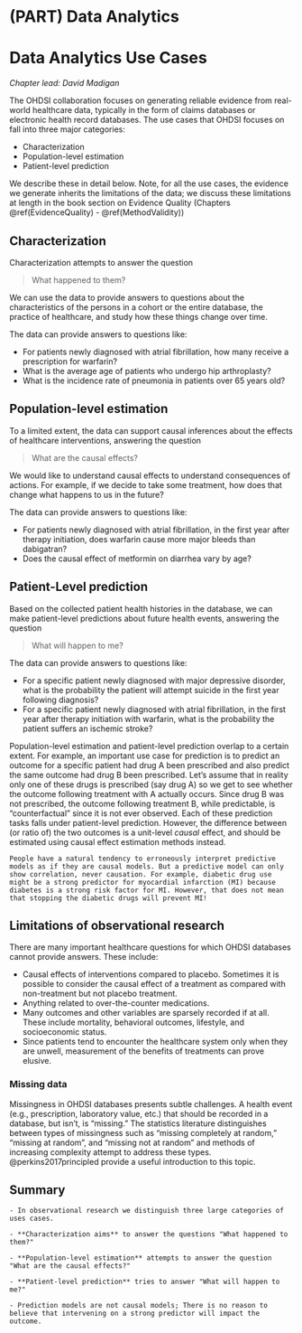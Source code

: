 # (PART) Data Analytics {-} 

# Data Analytics Use Cases {#DataAnalyticsUseCases}

*Chapter lead: David Madigan*

The OHDSI collaboration focuses on generating reliable evidence from real-world healthcare data, typically in the form of claims databases or electronic health record databases. The use cases that OHDSI focuses on fall into three major categories:

- Characterization
- Population-level estimation
- Patient-level prediction

We describe these in detail below. Note, for all the use cases, the evidence we generate inherits the limitations of the data; we discuss these limitations at length in the book section on Evidence Quality (Chapters \@ref(EvidenceQuality) - \@ref(MethodValidity))

## Characterization

Characterization attempts to answer the question

> What happened to them?

We can use the data to provide answers to questions about the characteristics of the persons in a cohort or the entire database, the practice of healthcare, and study how these things change over time.

The data can provide answers to questions like:

- For patients newly diagnosed with atrial fibrillation, how many receive a prescription for warfarin?
- What is the average age of patients who undergo hip arthroplasty?
- What is the incidence rate of pneumonia in patients over 65 years old?

## Population-level estimation

To a limited extent, the data can support causal inferences about the effects of healthcare interventions, answering the question

> What are the causal effects?

We would like to understand causal effects to understand consequences of actions. For example, if we decide to take some treatment, how does that change what happens to us in the future?

The data can provide answers to questions like:

- For patients newly diagnosed with atrial fibrillation, in the first year after therapy initiation, does warfarin cause more major bleeds than dabigatran? 
- Does the causal effect of metformin on diarrhea vary by age?

## Patient-Level prediction

Based on the collected patient health histories in the database, we can make patient-level predictions about future health events, answering the question 

> What will happen to me?

The data can provide answers to questions like: 

- For a specific patient newly diagnosed with major depressive disorder, what is the probability the patient will attempt suicide in the first year following diagnosis?
- For a specific patient newly diagnosed with atrial fibrillation, in the first year after therapy initiation with warfarin, what is the probability the patient suffers an ischemic stroke?

Population-level estimation and patient-level prediction overlap to a certain extent. For example, an important use case for prediction is to predict an outcome for a specific patient had drug A been prescribed and also predict the same outcome had drug B been prescribed. Let's assume that in reality only one of these drugs is prescribed (say drug A) so we get to see whether the outcome following treatment with A actually occurs. Since drug B was not prescribed, the outcome following treatment B, while predictable, is "counterfactual" since it is not ever observed. Each of these prediction tasks falls under patient-level prediction. However, the difference between (or ratio of) the two outcomes is a unit-level *causal* effect, and should be estimated using causal effect estimation methods instead.

```block2
People have a natural tendency to erroneously interpret predictive models as if they are causal models. But a predictive model can only show correlation, never causation. For example, diabetic drug use might be a strong predictor for myocardial infarction (MI) because diabetes is a strong risk factor for MI. However, that does not mean that stopping the diabetic drugs will prevent MI!
```

## Limitations of observational research

There are many important healthcare questions for which OHDSI databases cannot provide answers. These include:

- Causal effects of interventions compared to placebo. Sometimes it is possible to consider the causal effect of a treatment as compared with non-treatment but not placebo treatment.
- Anything related to over-the-counter medications.
- Many outcomes and other variables are sparsely recorded if at all. These include mortality, behavioral outcomes, lifestyle, and socioeconomic status.
- Since patients tend to encounter the healthcare system only when they are unwell, measurement of the benefits of treatments can prove elusive.

### Missing data

Missingness in OHDSI databases presents subtle challenges. A health event (e.g., prescription, laboratory value, etc.) that should be recorded in a database, but isn't, is "missing." The statistics literature distinguishes between types of missingness such as "missing completely at random," "missing at random", and "missing not at random" and methods of increasing complexity attempt to address these types. @perkins2017principled provide a useful introduction to this topic.

## Summary

```block2
- In observational research we distinguish three large categories of uses cases.

- **Characterization aims** to answer the questions "What happened to them?"

- **Population-level estimation** attempts to answer the question "What are the causal effects?"

- **Patient-level prediction** tries to answer "What will happen to me?"

- Prediction models are not causal models; There is no reason to believe that intervening on a strong predictor will impact the outcome.

```

